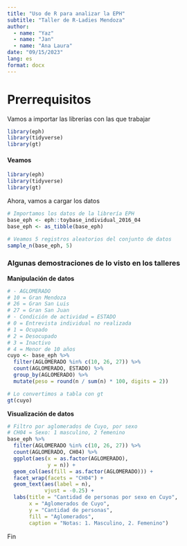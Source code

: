 ```yaml
---
title: "Uso de R para analizar la EPH"
subtitle: "Taller de R-Ladies Mendoza"
author: 
  - name: "Yaz"
  - name: "Jan"
  - name: "Ana Laura"
date: "09/15/2023"
lang: es
format: docx
---
```


# Prerrequisitos

Vamos a importar las librerías con las que trabajar

```r
library(eph)
library(tidyverse)
library(gt)
```

#### Veamos

```r
library(eph)
library(tidyverse)
library(gt)
```

Ahora, vamos a cargar los datos

```r
# Importamos los datos de la librería EPH
base_eph <- eph::toybase_individual_2016_04
base_eph <- as_tibble(base_eph)

# Veamos 5 registros aleatorios del conjunto de datos
sample_n(base_eph, 5)
```

### Algunas demostraciones de lo visto en los talleres

**Manipulación de datos**

```r
# - AGLOMERADO
# 10 = Gran Mendoza
# 26 = Gran San Luis
# 27 = Gran San Juan
# - Condición de actividad = ESTADO
# 0 = Entrevista individual no realizada
# 1 = Ocupado
# 2 = Desocupado
# 3 = Inactivo
# 4 = Menor de 10 años
cuyo <- base_eph %>%
  filter(AGLOMERADO %in% c(10, 26, 27)) %>%
  count(AGLOMERADO, ESTADO) %>%
  group_by(AGLOMERADO) %>%
  mutate(peso = round(n / sum(n) * 100, digits = 2))

# Lo convertimos a tabla con gt
gt(cuyo)
```

**Visualización de datos**

```r
# Filtro por aglomerados de Cuyo, por sexo
# CH04 = Sexo: 1 masculino, 2 femenino
base_eph %>%
  filter(AGLOMERADO %in% c(10, 26, 27)) %>%
  count(AGLOMERADO, CH04) %>%
  ggplot(aes(x = as.factor(AGLOMERADO),
             y = n)) +
  geom_col(aes(fill = as.factor(AGLOMERADO))) +
  facet_wrap(facets = "CH04") +
  geom_text(aes(label = n),
            vjust = -0.25) +
  labs(title = "Cantidad de personas por sexo en Cuyo",
       x = "Aglomerados de Cuyo",
       y = "Cantidad de personas",
       fill = "Aglomerados",
       caption = "Notas: 1. Masculino, 2. Femenino")

```

Fin


